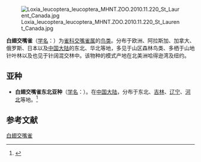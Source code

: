 {{speciesbox
| status = LC
| status_system = IUCN3.1
| status_ref = <ref>{{cite iucn|url=https://www.iucnredlist.org/details/22728944/0 |title=''Loxia leucoptera'' |author=BirdLife International |author-link=BirdLife International |year=2012 |access-date=26 November 2013|ref=harv}}</ref>
| image = Whitewingedcrossbillmale09.jpg
| image_caption = 雄性白翅交嘴雀
| genus = Loxia
| species = leucoptera
| authority = [[Johann_Friedrich_Gmelin|Gmelin]], 1789
}}
[[File:Loxia_leucoptera_leucoptera_MHNT.ZOO.2010.11.220_St_Laurent_Canada.jpg|thumb]]

'''白翅交嘴雀'''（[[学名|学名]]：{{lang|la|''Loxia leucoptera''}}）为[[雀科|雀科]][[交嘴雀属|交嘴雀属]]的[[鸟类|鸟类]]。分布于欧洲、阿拉斯加、加拿大、俄罗斯、日本以及[[中国大陆|中国大陆]]的东北、华北等地，多见于山区森林鸟类、多栖于山地针叶林以及也见于针阔混交林中。该物种的模式产地在北美洲哈得逊湾及纽约。

== 亚种 ==
* '''白翅交嘴雀东北亚种'''（[[学名|学名]]：{{lang|la|''Loxia leucoptera bifasciata''}}）。在[[中国大陆|中国大陆]]，分布于东北、[[吉林|吉林]]、[[辽宁|辽宁]]、[[河北|河北]]等地。<ref name='id4292'>{{cite web| url =http://www.bioinfo.cn/db05/BjdwSpecies.php?action=view&id=4292| title =白翅交嘴雀东北亚种| work =《中国动物物种编目数据库》| publisher =中国科学院微生物研究所| author =中国科学院动物研究所| accessdate =2009-04-04| deadurl =yes| archiveurl =https://web.archive.org/web/20160305052816/http://www.bioinfo.cn/db05/BjdwSpecies.php?action=view&id=4292| archivedate =2016-03-05}}</ref>

== 参考文献 ==
{{reflist}}
{{Taxonbar|from=Q331190}}

[[Category:交嘴雀属|白翅交嘴雀]]


{{雀形目小作品}}